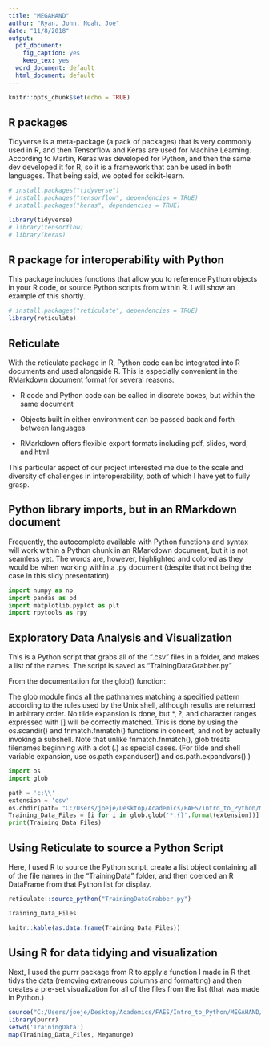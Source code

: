 ---
title: "MEGAHAND"
author: "Ryan, John, Noah, Joe"
date: "11/8/2018"
output:
  pdf_document: 
    fig_caption: yes
    keep_tex: yes
  word_document: default
  html_document: default
---

```{r setup, include=FALSE}
knitr::opts_chunk$set(echo = TRUE)
```



## R packages

Tidyverse is a meta-package (a pack of packages) that is very commonly used in R, and then Tensorflow and Keras are used for Machine Learning. According to Martin, Keras was developed for Python, and then the same dev developed it for R, so it is a framework that can be used in both languages. That being said, we opted for scikit-learn.

```{r}
# install.packages("tidyverse")
# install.packages("tensorflow", dependencies = TRUE)
# install.packages("keras", dependencies = TRUE)

library(tidyverse)
# library(tensorflow)
# library(keras)
```

## R package for interoperability with Python

This package includes functions that allow you to reference Python objects in your R code, or source Python scripts from within R. I will show an example of this shortly.

```{r}
# install.packages("reticulate", dependencies = TRUE)
library(reticulate)
```


## Reticulate

With the reticulate package in R, Python code can be integrated into R documents and used alongside R. This is especially convenient in the RMarkdown document format for several reasons:

* R code and Python code can be called in discrete boxes, but within the same document

* Objects built in either environment can be passed back and forth between languages

* RMarkdown offers flexible export formats including pdf, slides, word, and html

This particular aspect of our project interested me due to the scale and diversity of challenges in interoperability, both of which I have yet to fully grasp.

## Python library imports, but in an RMarkdown document

Frequently, the autocomplete available with Python functions and syntax will work within a Python chunk in an RMarkdown document, but it is not seamless yet. The words are, however, highlighted and colored as they would be when working within a .py document (despite that not being the case in this slidy presentation)
```{python}
import numpy as np
import pandas as pd
import matplotlib.pyplot as plt
import rpytools as rpy
```

## Exploratory Data Analysis and Visualization

This is a Python script that grabs all of the ".csv" files in a folder, and makes a list of the names. The script is saved as "TrainingDataGrabber.py"

From the documentation for the glob() function:

The glob module finds all the pathnames matching a specified pattern according to the rules used by the Unix shell, although results are returned in arbitrary order. No tilde expansion is done, but *, ?, and character ranges expressed with [] will be correctly matched. This is done by using the os.scandir() and fnmatch.fnmatch() functions in concert, and not by actually invoking a subshell. Note that unlike fnmatch.fnmatch(), glob treats filenames beginning with a dot (.) as special cases. (For tilde and shell variable expansion, use os.path.expanduser() and os.path.expandvars().)
```{python, eval = FALSE}
import os
import glob

path = 'c:\\'
extension = 'csv'
os.chdir(path= "C:/Users/joeje/Desktop/Academics/FAES/Intro_to_Python/MEGAHAND/TrainingData")
Training_Data_Files = [i for i in glob.glob('*.{}'.format(extension))]
print(Training_Data_Files)
```

## Using Reticulate to source a Python Script

Here, I used R to source the Python script, create a list object containing all of the file names in the "TrainingData" folder, and then coerced an R DataFrame from that Python list for display.

```{r, warning = FALSE}
reticulate::source_python("TrainingDataGrabber.py")

Training_Data_Files

knitr::kable(as.data.frame(Training_Data_Files))
```

## Using R for data tidying and visualization

Next, I used the purrr package from R to apply a function I made in R that tidys the data (removing extraneous columns and formatting) and then creates a pre-set visualization for all of the files from the list (that was made in Python.)

```{r message=FALSE, warning=FALSE}
source("C:/Users/joeje/Desktop/Academics/FAES/Intro_to_Python/MEGAHAND/Megamunge_Jitter.R")
library(purrr)
setwd('TrainingData')
map(Training_Data_Files, Megamunge)
```











